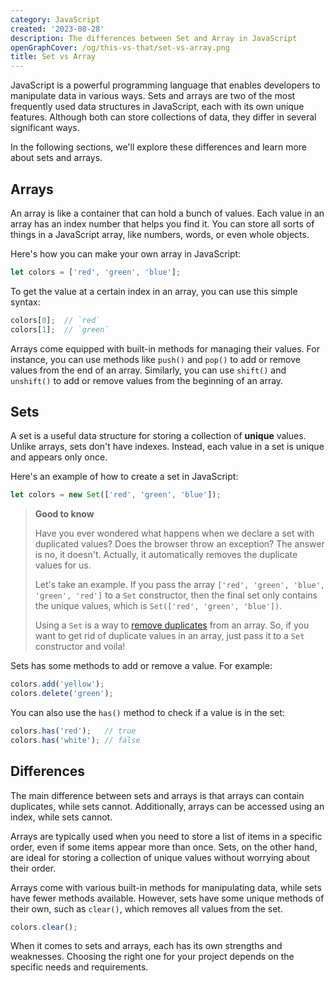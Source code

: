 ```yaml
---
category: JavaScript
created: '2023-08-28'
description: The differences between Set and Array in JavaScript
openGraphCover: /og/this-vs-that/set-vs-array.png
title: Set vs Array
---
```


JavaScript is a powerful programming language that enables developers to manipulate data in various ways. Sets and arrays are two of the most frequently used data structures in JavaScript, each with its own unique features. Although both can store collections of data, they differ in several significant ways.

In the following sections, we'll explore these differences and learn more about sets and arrays.

## Arrays

An array is like a container that can hold a bunch of values. Each value in an array has an index number that helps you find it. You can store all sorts of things in a JavaScript array, like numbers, words, or even whole objects.

Here's how you can make your own array in JavaScript:

```js
let colors = ['red', 'green', 'blue'];
```

To get the value at a certain index in an array, you can use this simple syntax:

```javascript
colors[0];  // `red`
colors[1];  // `green`
```

Arrays come equipped with built-in methods for managing their values. For instance, you can use methods like `push()` and `pop()` to add or remove values from the end of an array. Similarly, you can use `shift()` and `unshift()` to add or remove values from the beginning of an array.

## Sets

A set is a useful data structure for storing a collection of **unique** values. Unlike arrays, sets don't have indexes. Instead, each value in a set is unique and appears only once.

Here's an example of how to create a set in JavaScript:

```js
let colors = new Set(['red', 'green', 'blue']);
```

> **Good to know**
>
> Have you ever wondered what happens when we declare a set with duplicated values? Does the browser throw an exception? The answer is no, it doesn't. Actually, it automatically removes the duplicate values for us.
>
> Let's take an example. If you pass the array `['red', 'green', 'blue', 'green', 'red']` to a `Set` constructor, then the final set only contains the unique values, which is `Set(['red', 'green', 'blue'])`.
>
> Using a `Set` is a way to [remove duplicates](https://phuoc.ng/collection/1-loc/remove-duplicate-values-in-an-array/) from an array. So, if you want to get rid of duplicate values in an array, just pass it to a `Set` constructor and voila!

Sets has some methods to add or remove a value. For example:

```js
colors.add('yellow');
colors.delete('green');
```

You can also use the `has()` method to check if a value is in the set:

```js
colors.has('red');   // true
colors.has('white'); // false
```

## Differences

The main difference between sets and arrays is that arrays can contain duplicates, while sets cannot. Additionally, arrays can be accessed using an index, while sets cannot.

Arrays are typically used when you need to store a list of items in a specific order, even if some items appear more than once. Sets, on the other hand, are ideal for storing a collection of unique values without worrying about their order.

Arrays come with various built-in methods for manipulating data, while sets have fewer methods available. However, sets have some unique methods of their own, such as `clear()`, which removes all values from the set.

```js
colors.clear();
```

When it comes to sets and arrays, each has its own strengths and weaknesses. Choosing the right one for your project depends on the specific needs and requirements.
